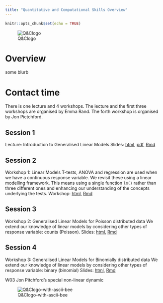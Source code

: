 ```yaml
---
title: "Quantitative and Computational Skills Overview"
---
```


```r
knitr::opts_chunk$set(echo = TRUE)
```

![Q&Clogo](pics/58I.png)

# Overview
some blurb

# Contact time
There is one lecture and 4 workshops. The lecture and the first three workshops are organised by Emma Rand.
The forth workshop is organised by Jon Pictchford.

## Session 1
Lecture: Introduction to Generalised Linear Models 
Slides: [html](slides/intro_to_glm.html), [pdf](slides/intro_to_glm.pdf), [Rmd](slides/intro_to_glm.Rmd)

## Session 2
Workshop 1: Linear Models
T-tests, ANOVA and regression are used when we have a continuous response variable.
We revisit these using a linear modelling framework. This means using a single function `lm()` rather than three different ones and enhancing our understanding of the concepts underlying the tests.
Workshop: [html](workbook/QCworkshop1DataAnalysis.html), [Rmd](workbook/QCworkshop1DataAnalysis.Rmd)


## Session 3
Workshop 2: Generalised Linear Models for Poisson distributed data
We extend our knowledge of linear models by considering other types of response variable: counts (Poisson).
Slides: [html](workbook/QCworkshop2DataAnalysis.html), [Rmd](workbook/QCworkshop2DataAnalysis.Rmd)


## Session 4
Workshop 3: Generalised Linear Models for Binomially distributed data
We extend our knowledge of linear models by considering other types of response variable: binary (binomial)
Slides: [html](workbook/QCworkshop2DataAnalysis.html), [Rmd](workbook/QCworkshop2DataAnalysis.Rmd)

W03 Jon Pitchford's special non-linear dynamic

![Q&Clogo-with-ascii-bee](pics/58Iend.png)